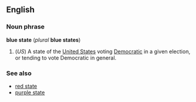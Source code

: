 ==English==
===Noun phrase===
'''blue state''' (''plural'' '''blue states''')

#(''US'') A state of the [[United States]] voting [[Democratic]] in a given election, or tending to vote Democratic in general.

===See also===
*[[red state]]
*[[purple state]]
